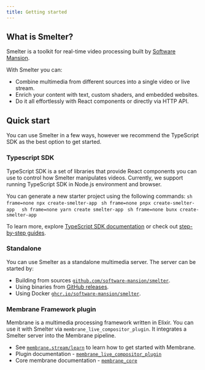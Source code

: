 ```yaml
---
title: Getting started
---
```



## What is Smelter?

Smelter is a toolkit for real-time video processing built by <a rel="noreferrer noopener" href="https://swmansion.com/" target="_blank">Software Mansion</a>.

With Smelter you can:
- Combine multimedia from different sources into a single video or live stream.
- Enrich your content with text, custom shaders, and embedded websites.
- Do it all effortlessly with React components or directly via HTTP API.

## Quick start

You can use Smelter in a few ways, however we recommend the TypeScript SDK as the best option to get started.

### Typescript SDK

TypeScript SDK is a set of libraries that provide React components you can use to control how Smelter 
manipulates videos. Currently, we support running TypeScript SDK in Node.js environment and browser.

You can generate a new starter project using the following commands:
<Tabs syncKey="package-manager">
  <TabItem label="npm" icon="seti:npm">
    ```sh frame=none
    npx create-smelter-app
    ```
  </TabItem>
  <TabItem label="pnpm" icon="pnpm">
    ```sh frame=none
    pnpx create-smelter-app 
    ```
  </TabItem>
  <TabItem label="yarn" icon="seti:yarn">
    ```sh frame=none
    yarn create smelter-app
    ```
  </TabItem>
    <TabItem label="bun" icon="bun">
    ```sh frame=none
    bunx create-smelter-app
    ```
  </TabItem>
</Tabs>
  
To learn more, explore <a href="/ts-sdk">TypeScript SDK documentation</a> or check out [step-by-step guides](/ts-sdk/guides/quick-start).

### Standalone

You can use Smelter as a standalone multimedia server. The server can be started by:
- Building from sources [`github.com/software-mansion/smelter`](https://github.com/software-mansion/smelter).
- Using binaries from [GitHub releases](https://github.com/software-mansion/smelter/releases).
- Using Docker [`ghcr.io/software-mansion/smelter`](https://github.com/software-mansion/smelter/pkgs/container/smelter).


### Membrane Framework plugin

Membrane is a multimedia processing framework written in Elixir. You can use it with Smelter via `membrane_live_compositor_plugin`.
It integrates a Smelter server into the Membrane pipeline.

- See [`membrane.stream/learn`](https://membrane.stream/learn) to learn how to get started with Membrane.
- Plugin documentation - [`membrane_live_compositor_plugin`](https://hexdocs.pm/membrane_live_compositor_plugin/readme.html)
- Core membrane documentation - [`membrane_core`](https://hexdocs.pm/membrane_core/readme.html)
